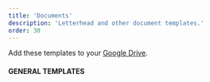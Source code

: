 ```yaml
---
title: 'Documents'
description: 'Letterhead and other document templates.'
order: 30
---
```



Add these templates to your [Google Drive](https://drive.google.com/open?id=0B1SRJOp79V4lcGRTTG9NNHpGRUk).

#### GENERAL TEMPLATES

<Grid columns="repeat( auto-fit, minmax(200px, 1fr) )" autoRows="auto" gap="1rem">
    <AssetCard letter title="Default Cover" preview="/images/templates/thumbnails/doc-default.png" link="https://fonts.google.com/specimen/Source+Sans+Pro"/>
	<AssetCard letter title="Document Sans Cover" preview="/images/templates/thumbnails/doc-coverless.png" link="https://fonts.google.com/specimen/Source+Han+Sans"/>
	<AssetCard letter title="Letterhead" preview="/images/templates/thumbnails/doc-letterhead.png" link="https://fonts.google.com/specimen/Source+Han+Sans"/>
	<AssetCard letter title="Training" preview="/images/templates/thumbnails/doc-training.png" link="https://fonts.google.com/specimen/Source+Han+Sans"/>
</Grid>

<br />
<br />
